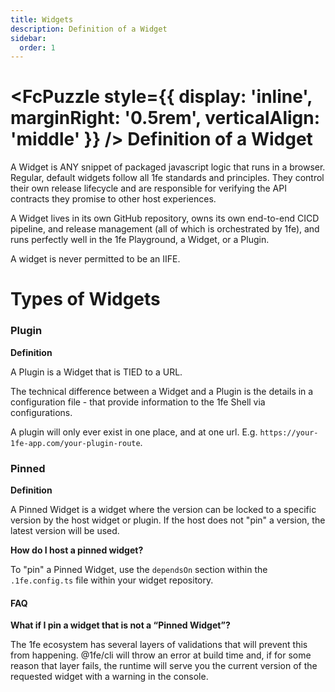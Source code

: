 ```yaml
---
title: Widgets
description: Definition of a Widget
sidebar:
  order: 1
---
```



# <FcPuzzle style={{ display: 'inline', marginRight: '0.5rem', verticalAlign: 'middle' }} /> Definition of a Widget

A Widget is ANY snippet of packaged javascript logic that runs in a browser. Regular, default widgets follow all 1fe standards and principles. They control their own release lifecycle and are responsible for verifying the API contracts they promise to other host experiences.

A Widget lives in its own GitHub repository, owns its own end-to-end CICD pipeline, and release management (all of which is orchestrated by 1fe), and runs perfectly well in the 1fe Playground, a Widget, or a Plugin.

A widget is never permitted to be an IIFE.

# Types of Widgets

### Plugin

**Definition**

A Plugin is a Widget that is TIED to a URL.

The technical difference between a Widget and a Plugin is the details in a configuration file - that provide information to the 1fe Shell via configurations.

A plugin will only ever exist in one place, and at one url. E.g. `https://your-1fe-app.com/your-plugin-route`.

### Pinned

**Definition**

A Pinned Widget is a widget where the version can be locked to a specific version by the host widget or plugin. If the host does not "pin" a version, the latest version will be used.

**How do I host a pinned widget?**

To "pin" a Pinned Widget, use the `dependsOn` section within the `.1fe.config.ts` file within your widget repository.

#### FAQ

**What if I pin a widget that is not a “Pinned Widget”?**

The 1fe ecosystem has several layers of validations that will prevent this from happening. @1fe/cli will throw an error at build time and, if for some reason that layer fails, the runtime will serve you the current version of the requested widget with a warning in the console.
